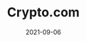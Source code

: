 ---
title: Crypto.com
status: publish
date: 2021-09-06
slug: Description
logo: https://wp.gcap1.iotex.io/wp-content/uploads/2021/09/cryptocom-header.png
featured_img: https://wp.gcap1.iotex.io/wp-content/uploads/2021/09/cryptocom-header.png
website: https://crypto.com/price/iotex
twitter:
telegram:
---